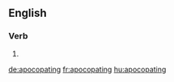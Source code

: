 
==English==

===Verb===
{{head|en}}

# {{present participle of|apocopate}}

[[de:apocopating]]
[[fr:apocopating]]
[[hu:apocopating]]